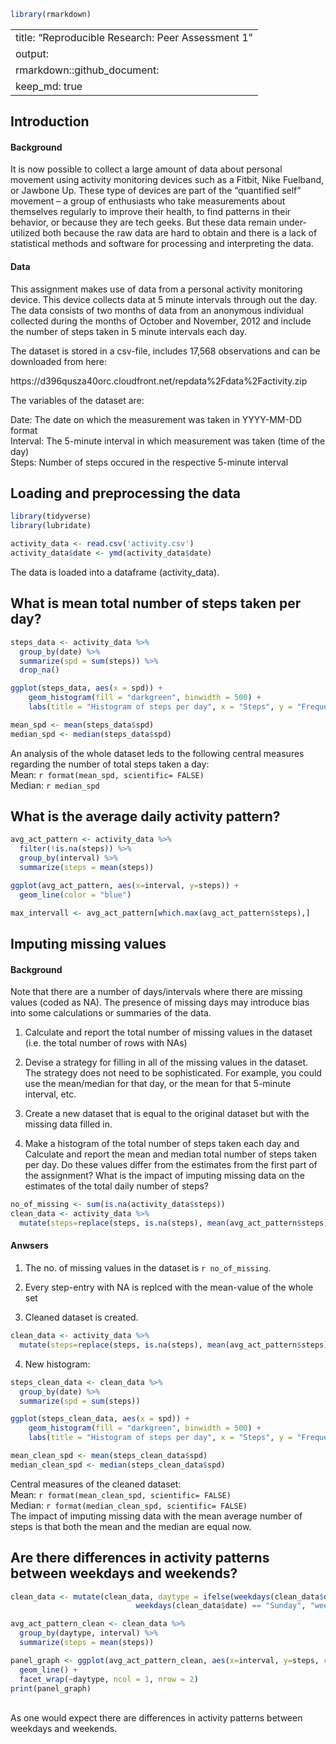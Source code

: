 ```r
library(rmarkdown)
```
---
title: "Reproducible Research: Peer Assessment 1"
output:
  rmarkdown::github_document:
    keep_md: true
---

## Introduction

#### Background
It is now possible to collect a large amount of data about personal movement using activity monitoring
devices such as a Fitbit, Nike Fuelband, or Jawbone Up. These type of devices are part of the
"quantified self" movement -- a group of enthusiasts who take measurements about themselves regularly
to improve their health, to find patterns in their behavior, or because they are tech geeks. But these
data remain under-utilized both because the raw data are hard to obtain and there is a lack of statistical
methods and software for processing and interpreting the data.

#### Data
This assignment makes use of data from a personal activity monitoring device. This device collects data
at 5 minute intervals through out the day. The data consists of two months of data from an anonymous
individual collected during the months of October and November, 2012 and include the number of steps taken
in 5 minute intervals each day.

The dataset is stored in a csv-file, includes 17,568 observations and can be downloaded from here:

https://d396qusza40orc.cloudfront.net/repdata%2Fdata%2Factivity.zip

The variables of the dataset are:

Date: The date on which the measurement was taken in YYYY-MM-DD format </br>
Interval: The 5-minute interval in which measurement was taken (time of the day) </br>
Steps: Number of steps occured in the respective 5-minute interval </br>


## Loading and preprocessing the data

```r
library(tidyverse)
library(lubridate)

activity_data <- read.csv('activity.csv')
activity_data$date <- ymd(activity_data$date)

```
The data is loaded into a dataframe (activity_data).

## What is mean total number of steps taken per day?

```r
steps_data <- activity_data %>%
  group_by(date) %>%
  summarize(spd = sum(steps)) %>%
  drop_na()

ggplot(steps_data, aes(x = spd)) +
    geom_histogram(fill = "darkgreen", binwidth = 500) +
    labs(title = "Histogram of steps per day", x = "Steps", y = "Frequency")

mean_spd <- mean(steps_data$spd)
median_spd <- median(steps_data$spd)
```
An analysis of the whole dataset leds to the following central measures regarding the number of
total steps taken a day: <br>
Mean: `r format(mean_spd, scientific= FALSE)` <br>
Median: `r median_spd` <br>


## What is the average daily activity pattern?

```r
avg_act_pattern <- activity_data %>%
  filter(!is.na(steps)) %>%
  group_by(interval) %>%
  summarize(steps = mean(steps))

ggplot(avg_act_pattern, aes(x=interval, y=steps)) +
  geom_line(color = "blue")

max_intervall <- avg_act_pattern[which.max(avg_act_pattern$steps),]
```


## Imputing missing values
#### Background
Note that there are a number of days/intervals where there are missing values (coded as NA). The
presence of missing days may introduce bias into some calculations or summaries of the data.


1. Calculate and report the total number of missing values in the dataset
(i.e. the total number of rows with NAs)

2. Devise a strategy for filling in all of the missing values in the dataset. The strategy does not
need to be sophisticated. For example, you could use the mean/median for that day, or the mean for
that 5-minute interval, etc.

3. Create a new dataset that is equal to the original dataset but with the missing data filled in.

4. Make a histogram of the total number of steps taken each day and Calculate and report the mean and
median total number of steps taken per day. Do these values differ from the estimates from the first part of the assignment? What is the impact of imputing missing data on the estimates of the total daily number of steps?

```r
no_of_missing <- sum(is.na(activity_data$steps))
clean_data <- activity_data %>%
  mutate(steps=replace(steps, is.na(steps), mean(avg_act_pattern$steps)))

```
#### Anwsers
1. The no. of missing values in the dataset is `r no_of_missing`.<br>

2. Every step-entry with NA is replced with the mean-value of the whole set

3. Cleaned dataset is created.

```r
clean_data <- activity_data %>%
  mutate(steps=replace(steps, is.na(steps), mean(avg_act_pattern$steps)))
```
4. New histogram:
```r
steps_clean_data <- clean_data %>%
  group_by(date) %>%
  summarize(spd = sum(steps))

ggplot(steps_clean_data, aes(x = spd)) +
    geom_histogram(fill = "darkgreen", binwidth = 500) +
    labs(title = "Histogram of steps per day", x = "Steps", y = "Frequency")

mean_clean_spd <- mean(steps_clean_data$spd)
median_clean_spd <- median(steps_clean_data$spd)
```
Central measures of the cleaned dataset: <br>
Mean: `r format(mean_clean_spd, scientific= FALSE)` <br>
Median: `r format(median_clean_spd, scientific= FALSE)` <br>
The impact of imputing missing data with the mean average number of steps is that both
the mean and the median are equal now.

## Are there differences in activity patterns between weekdays and weekends?

```r
clean_data <- mutate(clean_data, daytype = ifelse(weekdays(clean_data$date) == "Saturday" |
                            weekdays(clean_data$date) == "Sunday", "weekend", "weekday"))

avg_act_pattern_clean <- clean_data %>%
  group_by(daytype, interval) %>%
  summarize(steps = mean(steps))

panel_graph <- ggplot(avg_act_pattern_clean, aes(x=interval, y=steps, color=daytype)) +
  geom_line() +
  facet_wrap(~daytype, ncol = 1, nrow = 2)
print(panel_graph)
```
<br>
As one would expect there are differences in activity patterns between weekdays and weekends.